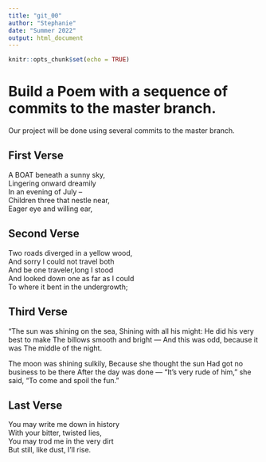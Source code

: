 ```yaml
---
title: "git_00"
author: "Stephanie"
date: "Summer 2022"
output: html_document
---
```


```r
knitr::opts_chunk$set(echo = TRUE)
```
# Build a Poem with a sequence of commits to the master branch.
Our project will be done using several commits to the master branch.
<!-- Do not modify or change any text in "!--" bracketed areas such as this --- these are instructions to
you, if you change any of this the git program will notice it and compromise your git merging strategy !-->

## First Verse 
<!--Put the first five lines of a poem by Lewis Carrol in this section!-->
A BOAT beneath a sunny sky,     
Lingering onward dreamily     
In an evening of July --        
Children three that nestle near,     
Eager eye and willing ear,      

## Second Verse
<!--Put the first five lines of a poem by Robert Frost here!-->

Two roads diverged in a yellow wood,   
And sorry I could not travel both     
And be one traveler,long I stood        
And looked down one as far as I could        
To where it bent in the undergrowth;     

## Third Verse
<!--Put the first two verses of The Walrus and the Carpenter here!-->
"The sun was shining on the sea,
      Shining with all his might:
He did his very best to make
      The billows smooth and bright —
And this was odd, because it was
      The middle of the night.

The moon was shining sulkily,
      Because she thought the sun
Had got no business to be there
      After the day was done —
"It's very rude of him," she said,
      "To come and spoil the fun."
      
## Last Verse
<!--Put a short poem of your choice 8-20 lines,here!-->
You may write me down in history   
With your bitter, twisted lies,   
You may trod me in the very dirt   
But still, like dust, I'll rise.    

